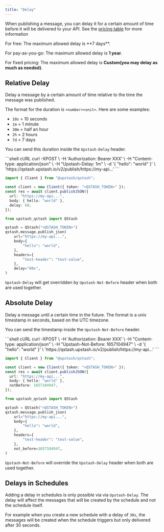 ```yaml
---
title: "Delay"
---
```


When publishing a message, you can delay it for a certain amount of time before
it will be delivered to your API. See the [pricing table](https://upstash.com/pricing/qstash) for more information

<Warning>
For free: The maximum allowed delay is  **7 days**.

For pay-as-you-go: The maximum allowed delay is  **1 year**.

For fixed pricing: The maximum allowed delay is  **Custom(you may delay as much as needed)**.
</Warning>

## Relative Delay

Delay a message by a certain amount of time relative to the time the message was
published.

The format for the duration is `<number><unit>`. Here are some examples:

- `10s` = 10 seconds
- `1m` = 1 minute
- `30m` = half an hour
- `2h` = 2 hours
- `7d` = 7 days

You can send this duration inside the `Upstash-Delay` header.

<CodeGroup>
```shell cURL
curl -XPOST \
    -H 'Authorization: Bearer XXX' \
    -H "Content-type: application/json" \
    -H "Upstash-Delay: 1m" \
    -d '{ "hello": "world" }' \
    'https://qstash.upstash.io/v2/publish/https://my-api...'
```

```typescript Typescript
import { Client } from "@upstash/qstash";

const client = new Client({ token: "<QSTASH_TOKEN>" });
const res = await client.publishJSON({
  url: "https://my-api...",
  body: { hello: "world" },
  delay: 60,
});
```

```python Python
from upstash_qstash import QStash

qstash = QStash("<QSTASH_TOKEN>")
qstash.message.publish_json(
    url="https://my-api...",
    body={
        "hello": "world",
    },
    headers={
        "test-header": "test-value",
    },
    delay="60s",
)
```
</CodeGroup>

<Warning>

`Upstash-Delay` will get overridden by `Upstash-Not-Before` header when both are
used together.

</Warning>

## Absolute Delay

Delay a message until a certain time in the future. The format is a unix
timestamp in seconds, based on the UTC timezone.

You can send the timestamp inside the `Upstash-Not-Before` header.

<CodeGroup>
```shell cURL
curl -XPOST \
    -H 'Authorization: Bearer XXX' \
    -H "Content-type: application/json" \
    -H "Upstash-Not-Before: 1657104947" \
    -d '{ "hello": "world" }' \
    'https://qstash.upstash.io/v2/publish/https://my-api...'
```

```typescript Typescript
import { Client } from "@upstash/qstash";

const client = new Client({ token: "<QSTASH_TOKEN>" });
const res = await client.publishJSON({
  url: "https://my-api...",
  body: { hello: "world" },
  notBefore: 1657104947,
});
```

```python Python
from upstash_qstash import QStash

qstash = QStash("<QSTASH_TOKEN>")
qstash.message.publish_json(
    url="https://my-api...",
    body={
        "hello": "world",
    },
    headers={
        "test-header": "test-value",
    },
    not_before=1657104947,
)
```
</CodeGroup>

<Info>

`Upstash-Not-Before` will override the `Upstash-Delay` header when both are used
together.

</Info>

## Delays in Schedules

Adding a delay in schedules is only possible via via `Upstash-Delay`. The
delay will affect the messages that will be created by the schedule and not the
schedule itself.

For example when you create a new schedule with a delay of `30s`, the messages
will be created when the schedule triggers but only delivered after 30 seconds.
